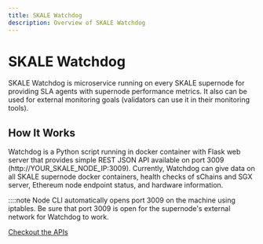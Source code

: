 ```yaml
---
title: SKALE Watchdog
description: Overview of SKALE Watchdog
---
```



# SKALE Watchdog

SKALE Watchdog is microservice running on every SKALE supernode for providing SLA agents with supernode
performance metrics. It also can be used for external monitoring goals (validators can use it in
their monitoring tools).

## How It Works
Watchdog is a Python script running in docker container with Flask web server that provides simple
REST JSON API available on port 3009 (http://YOUR_SKALE_NODE_IP:3009). Currently, Watchdog can give
data on all SKALE supernode docker containers, health checks of sChains and SGX server, Ethereum node endpoint
status, and hardware information.

::::note
Node CLI automatically opens port 3009 on the machine using iptables.
Be sure that port 3009 is open for the supernode's external network for Watchdog to work.


[Checkout the APIs](/run-a-node/watchdog/apis)